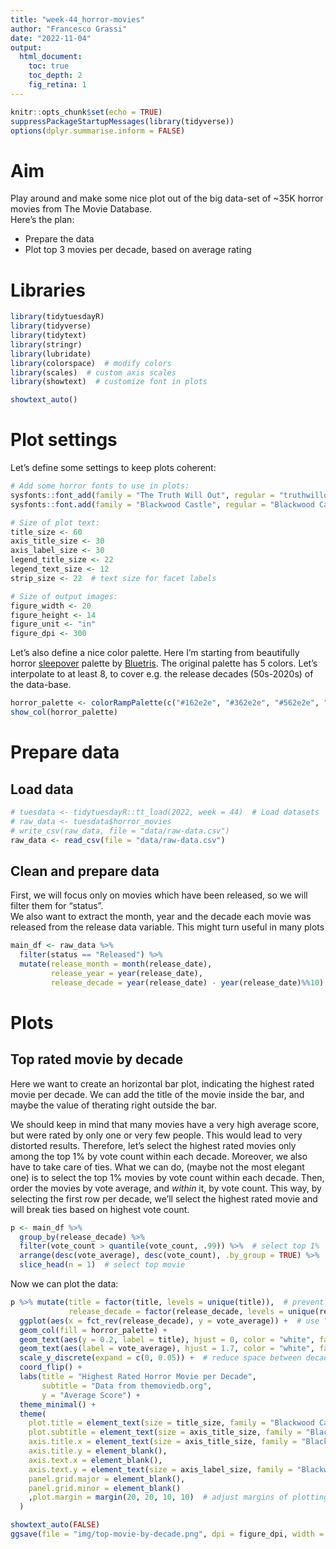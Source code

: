 ```yaml
---
title: "week-44_horror-movies"
author: "Francesco Grassi"
date: "2022-11-04"
output: 
  html_document:
    toc: true
    toc_depth: 2
    fig_retina: 1
---
```


<style type="text/css">
.main-container {
  max-width: 1200px;
  margin-left: auto;
  margin-right: auto;
}
</style>

```r
knitr::opts_chunk$set(echo = TRUE)
suppressPackageStartupMessages(library(tidyverse))
options(dplyr.summarise.inform = FALSE)
```

# Aim

Play around and make some nice plot out of the big data-set of ~35K horror movies from The Movie Database.  
Here's the plan:

- Prepare the data
- Plot top 3 movies per decade, based on average rating

# Libraries
```r
library(tidytuesdayR)
library(tidyverse)
library(tidytext)
library(stringr)
library(lubridate)
library(colorspace)  # modify colors
library(scales)  # custom axis scales
library(showtext)  # customize font in plots

showtext_auto()
```

# Plot settings

Let's define some settings to keep plots coherent:
```r

# Add some horror fonts to use in plots:
sysfonts::font_add(family = "The Truth Will Out", regular = "truthwillout.ttf")
sysfonts::font.add(family = "Blackwood Castle", regular = "Blackwood Castle.ttf")

# Size of plot text:
title_size <- 60
axis_title_size <- 30
axis_label_size <- 30
legend_title_size <- 22
legend_text_size <- 12
strip_size <- 22  # text size for facet labels

# Size of output images:
figure_width <- 20
figure_height <- 14
figure_unit <- "in"
figure_dpi <- 300

```

Let's also define a nice color palette. Here I'm starting from beautifully horror [sleepover](https://www.color-hex.com/color-palette/58166) palette by [Bluetris](https://www.color-hex.com/member/bluetris). The original palette has 5 colors. Let's interpolate to at least 8, to cover e.g. the release decades (50s-2020s) of the data-base.

```r
horror_palette <- colorRampPalette(c("#162e2e", "#362e2e", "#562e2e", "#762e2e", "#962e2e"), bias = 0.8)(8)
show_col(horror_palette)
```

# Prepare data

## Load data
```r

# tuesdata <- tidytuesdayR::tt_load(2022, week = 44)  # Load datasets
# raw_data <- tuesdata$horror_movies
# write_csv(raw_data, file = "data/raw-data.csv")
raw_data <- read_csv(file = "data/raw-data.csv")

```

## Clean and prepare data

First, we will focus only on movies which have been released, so we will filter them for "status".  
We also want to extract the month, year and the decade each movie was released from the release data variable. This might turn useful in many plots

```r
main_df <- raw_data %>% 
  filter(status == "Released") %>% 
  mutate(release_month = month(release_date),
         release_year = year(release_date),
         release_decade = year(release_date) - year(release_date)%%10)  # find decade (maybe not the most elegant way)
```

# Plots

## Top rated movie by decade

Here we want to create an horizontal bar plot, indicating the highest rated movie per decade. We can add the title of the movie inside the bar, and maybe the value of therating right outside the bar.

We should keep in mind that many movies have a very high average score, but were rated by only one or very few people. This would lead to very distorted results. Therefore, let's select the highest rated movies only among the top 1% by vote count within each decade. Moreover, we also have to take care of ties. What we can do, (maybe not the most elegant one) is to select the top 1% movies by vote count within each decade. Then, order the movies by vote average, and *within* it, by vote count. This way, by selecting the first row per decade, we'll select the highest rated movie and will break ties based on highest vote count.

```r
p <- main_df %>% 
  group_by(release_decade) %>% 
  filter(vote_count > quantile(vote_count, .99)) %>%  # select top 1%
  arrange(desc(vote_average), desc(vote_count), .by_group = TRUE) %>%  # "arrange()" must be told explicitly to keep groups into account 
  slice_head(n = 1)  # select top movie
```

Now we can plot the data:
```r

p %>% mutate(title = factor(title, levels = unique(title)),  # prevent movies to be arranged by title
             release_decade = factor(release_decade, levels = unique(release_decade))) %>%  # factorize release decade to arrange it afterward
  ggplot(aes(x = fct_rev(release_decade), y = vote_average)) +  # use "fct_rev" to organize decade in ascending order
  geom_col(fill = horror_palette) +
  geom_text(aes(y = 0.2, label = title), hjust = 0, color = "white", family = "Blackwood Castle", size = axis_title_size/.pt) +  # add movie titles
  geom_text(aes(label = vote_average), hjust = 1.7, color = "white", family = "Blackwood Castle", size = axis_title_size/.pt) +  # add rating
  scale_y_discrete(expand = c(0, 0.05)) +  # reduce space between decade labels and bars
  coord_flip() +
  labs(title = "Highest Rated Horror Movie per Decade",
       subtitle = "Data from themoviedb.org",
       y = "Average Score") +
  theme_minimal() +
  theme(
    plot.title = element_text(size = title_size, family = "Blackwood Castle"),
    plot.subtitle = element_text(size = axis_title_size, family = "Blackwood Castle"),
    axis.title.x = element_text(size = axis_title_size, family = "Blackwood Castle"),
    axis.title.y = element_blank(),
    axis.text.x = element_blank(),
    axis.text.y = element_text(size = axis_label_size, family = "Blackwood Castle", color = "black"),
    panel.grid.major = element_blank(),
    panel.grid.minor = element_blank()
    ,plot.margin = margin(20, 20, 10, 10)  # adjust margins of plotting area
  )

showtext_auto(FALSE)
ggsave(file = "img/top-movie-by-decade.png", dpi = figure_dpi, width = figure_width, height = figure_height, units = figure_unit, bg = "white")
```